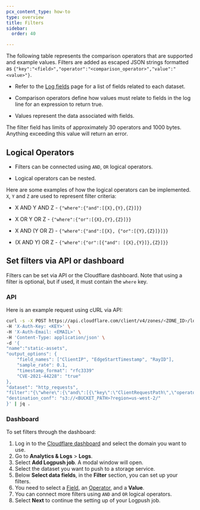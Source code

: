 ```yaml
---
pcx_content_type: how-to
type: overview
title: Filters
sidebar:
  order: 40

---
```



The following table represents the comparison operators that are supported and example values. Filters are added as escaped JSON strings formatted as `{"key":"<field>","operator":"<comparison_operator>","value":"<value>"}`.

* Refer to the [Log fields](/logs/reference/log-fields/) page for a list of fields related to each dataset.

* Comparison operators define how values must relate to fields in the log line for an expression to return true.

* Values represent the data associated with fields.



The filter field has limits of approximately 30 operators and 1000 bytes. Anything exceeding this value will return an error.

<Render file="filtering-limitations" />

## Logical Operators

* Filters can be connected using `AND`, `OR` logical operators.

* Logical operators can be nested.

Here are some examples of how the logical operators can be implemented. `X`, `Y` and `Z` are used to represent filter criteria:

* X AND Y AND Z - `{"where":{"and":[{X},{Y},{Z}]}}`

* X OR Y OR Z - `{"where":{"or":[{X},{Y},{Z}]}}`

* X AND (Y OR Z) - `{"where":{"and":[{X}, {"or":[{Y},{Z}]}]}}`

* (X AND Y) OR Z - `{"where":{"or":[{"and": [{X},{Y}]},{Z}]}}`

## Set filters via API or dashboard

Filters can be set via API or the Cloudflare dashboard. Note that using a filter is optional, but if used, it must contain the `where` key.

### API

Here is an example request using cURL via API:

```bash
curl -s -X POST https://api.cloudflare.com/client/v4/zones/<ZONE_ID>/logpush/jobs \
-H 'X-Auth-Key: <KEY>' \
-H 'X-Auth-Email: <EMAIL>' \
-H 'Content-Type: application/json' \
-d '{
"name":"static-assets",
"output_options": {
    "field_names": ["ClientIP", "EdgeStartTimestamp", "RayID"],
    "sample_rate": 0.1,
    "timestamp_format": "rfc3339"
    "CVE-2021-44228": "true"
},
"dataset": "http_requests",
"filter":"{\"where\":{\"and\":[{\"key\":\"ClientRequestPath\",\"operator\":\"contains\",\"value\":\"/static\"},{\"key\":\"ClientRequestHost\",\"operator\":\"eq\",\"value\":\"example.com\"}]}}",
"destination_conf": "s3://<BUCKET_PATH>?region=us-west-2/"
}' | jq .
```

### Dashboard

To set filters through the dashboard:

1. Log in to the [Cloudflare dashboard](https://dash.cloudflare.com/login) and select the domain you want to use.
2. Go to **Analytics & Logs** > **Logs**.
3. Select **Add Logpush job**. A modal window will open.
4. Select the dataset you want to push to a storage service.
5. Below **Select data fields**, in the **Filter** section, you can set up your filters.
6. You need to select  a [Field](/logs/reference/log-fields/), an [Operator](/logs/reference/filters/#logical-operators), and a **Value**.
7. You can connect more filters using `AND` and `OR` logical operators.
8. Select **Next** to continue the setting up of your Logpush job.
